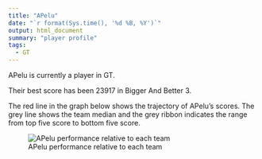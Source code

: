 ```yaml
---
title: "APelu"
date: "`r format(Sys.time(), '%d %B, %Y')`"
output: html_document
summary: "player profile"
tags:
  - GT
---
```


APelu is currently a player in GT.

Their best score has been 23917 in Bigger And Better 3.

The red line in the graph below shows the trajectory of APelu's scores. The grey line shows the team median and the grey ribbon indicates the range from top five score to bottom five score.

![APelu performance relative to each team](APelu.jpg)
